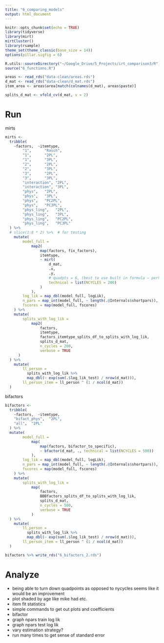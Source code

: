 ```yaml
---
title: "6_comparing_models"
output: html_document
---
```


```r
knitr::opts_chunk$set(echo = TRUE)
library(tidyverse)
library(mirt)
mirtCluster()
library(rsample)
theme_set(theme_classic(base_size = 14))
options(pillar.sigfig = 6)

R.utils::sourceDirectory("~/Google_Drive/5_Projects/irt_comparison3/R")
source("6_functions.R")

areas <- read_rds("data-clean/areas.rds")
d_mat <- read_rds("data-clean/d_mat.rds")
item_area <- areas$area[match(colnames(d_mat), areas$paste)]

splits_d_mat <- vfold_cv(d_mat, v = 2)
```

# Run

mirts

```r
mirts <- 
  tribble(
    ~factors,  ~itemtype,
        "1",      "Rasch",
        "1",      "2PL",
        "1",      "3PL",
        "2",      "2PL",
        "2",      "3PL",
        "3",      "2PL",
        "3",      "3PL",
        "interaction", "2PL",
        "interaction", "3PL",
        "phys",   "2PL",
        "phys",   "3PL",
        "phys",   "PC2PL",
        "phys",   "PC3PL",
        "phys_ling",   "2PL",
        "phys_ling",   "3PL",
        "phys_ling",   "PC2PL",
        "phys_ling",   "PC3PL"
  ) %>% 
  # slice(1:8 * 2) %>%  # for testing
    mutate(
        model_full =
            map2(
                map(factors, fix_factors),
                itemtype,
                ~ mirt(
                    d_mat,
                    .x, 
                    .y,
                    # quadpts = 6, (best to use built in formula — perhaps?)
                    technical = list(NCYCLES = 200)
                )
            ),
        log_lik = map_dbl(model_full, logLik),
        n_pars = map_int(model_full, ~ length(.@Internals$shortpars)),
        fscores = map(model_full, fscores)
    ) %>% 
    mutate(
        splits_with_log_lik = 
            map2(
                factors, 
                itemtype, 
                factors_itemtype_splits_df_to_splits_with_log_lik, 
                splits_d_mat,
                n_cycles = 200,
                verbose = TRUE
      )
  ) %>% 
    mutate(
        ll_person = 
          splits_with_log_lik %>% 
          map_dbl(~ exp(sum(.$log_lik_test) / nrow(d_mat))),
        ll_person_item = ll_person ^ (1 / ncol(d_mat))
  )
```

bifactors

```r
bifactors <- 
  tribble(
    ~factors,  ~itemtype,
    "bifact_phys",  "2PL",
    "all",  "2PL"
  ) %>% 
  mutate(
        model_full =
            map(
                map(factors, bifactor_to_specific),
                ~ bfactor(d_mat, ., technical = list(NCYCLES = 500))
            ),
        log_lik = map_dbl(model_full, logLik),
        n_pars = map_int(model_full, ~ length(.@Internals$shortpars)),
        fscores = map(model_full, fscores)
    ) %>% 
    mutate(
        splits_with_log_lik = 
            map(
                factors, 
                BBBfactors_splits_df_to_splits_with_log_lik, 
                splits_d_mat,
                n_cycles = 500,
                verbose = TRUE
            )
  ) %>% 
    mutate(
        ll_person = 
          splits_with_log_lik %>% 
          map_dbl(~ exp(sum(.$log_lik_test) / nrow(d_mat))),
        ll_person_item = ll_person ^ (1 / ncol(d_mat))
  )

bifactors %>% write_rds("6_bifactors_2.rds")
```

# Analyze

- being able to turn down quadpoints as opposed to nycycles seems like it would be an improvement
- plot shaded by age like mike had etc.
- item fit statistics 
- simple commands to get out plots and coefficients 
- bifactor
- graph npars train log lik
- graph npars test log lik
- vary estimation strategy?
- run many times to get sense of standard error

